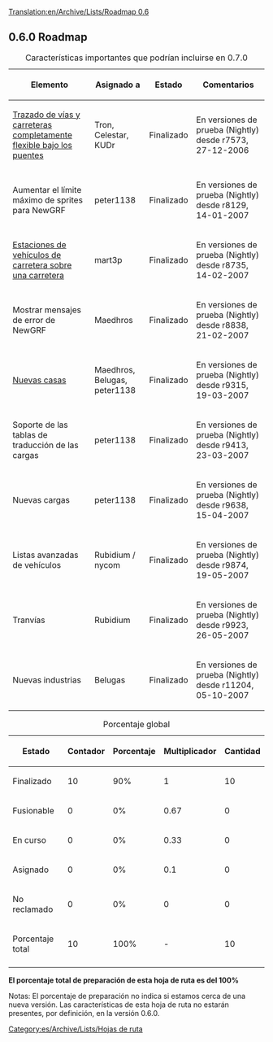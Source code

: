 [[Translation:en/Archive/Lists/Roadmap 0.6]]
{{es/Histórico}}
{{es/Archive/Lists/Encabezamiento hoja de ruta|
Anterior=es/Archive/Lists/Hoja de ruta 0.5|
Actual=Hoja de ruta 0.6|
Siguiente=es/Archive/Lists/Hoja de ruta 0.7|
}}

== 0.6.0 Roadmap ==

{| border="1"
|+ Características importantes que podrían incluirse en 0.7.0
|-
! Elemento !! Asignado a !! Estado !! Comentarios
|-
|[[es/Archive/Manual/Nuevos puentes|Trazado de vías y carreteras completamente flexible bajo los puentes]] || Tron, Celestar, KUDr
!class="checked" | Finalizado || En versiones de prueba (Nightly) desde r7573, 27-12-2006
|-
|Aumentar el límite máximo de sprites para NewGRF || peter1138 
!class="checked" | Finalizado || En versiones de prueba (Nightly) desde r8129, 14-01-2007
|-
|[[es/Manual/Estaciones sobre la carretera|Estaciones de vehículos de carretera sobre una carretera]] || mart3p
!class="checked" | Finalizado || En versiones de prueba (Nightly) desde r8735, 14-02-2007
|-
|Mostrar mensajes de error de NewGRF || Maedhros
!class="checked" | Finalizado || En versiones de prueba (Nightly) desde r8838, 21-02-2007
|-
|[[es/Archive/Manual/Casas NewGRF|Nuevas casas]] || Maedhros, Belugas, peter1138
!class="checked" | Finalizado || En versiones de prueba (Nightly) desde r9315, 19-03-2007
|-
|Soporte de las tablas de traducción de las cargas || peter1138
!class="checked" | Finalizado || En versiones de prueba (Nightly) desde r9413, 23-03-2007
|-
|Nuevas cargas || peter1138
!class="checked" | Finalizado || En versiones de prueba (Nightly) desde r9638, 15-04-2007
|-
|Listas avanzadas de vehículos || Rubidium / nycom
!class="checked" | Finalizado || En versiones de prueba (Nightly) desde r9874, 19-05-2007
|-
|Tranvías || Rubidium
!class="checked" | Finalizado || En versiones de prueba (Nightly) desde r9923, 26-05-2007
|-
|Nuevas industrias || Belugas
!class="checked" | Finalizado || En versiones de prueba (Nightly) desde r11204, 05-10-2007
|}

{| border="1"
|+ Porcentaje global
|-
! Estado !! Contador !! Porcentaje !! Multiplicador !! Cantidad
|-
!class="checked" | Finalizado || 10 || 90% || 1 || 10
|-
!class="wip" | Fusionable || 0 || 0% || 0.67 || 0
|-
!class="wip" | En curso || 0 || 0% || 0.33 || 0
|-
!class="claimed" | Asignado || 0 || 0% || 0.1 || 0
|-
!class="unclaimed" | No reclamado || 0 || 0% || 0 || 0
|-
!class="wip" | Porcentaje total 
!class="wip" | 10
!class="wip" | 100% 
!class="wip" | - 
!class="wip" | 10
|-
|}
'''El porcentaje total de preparación de esta hoja de ruta es del 100%'''

Notas: El porcentaje de preparación no indica si estamos cerca de una nueva versión. Las características de esta hoja de ruta no estarán presentes, por definición, en la versión 0.6.0.
[[Category:es/Archive/Lists/Hojas de ruta]]